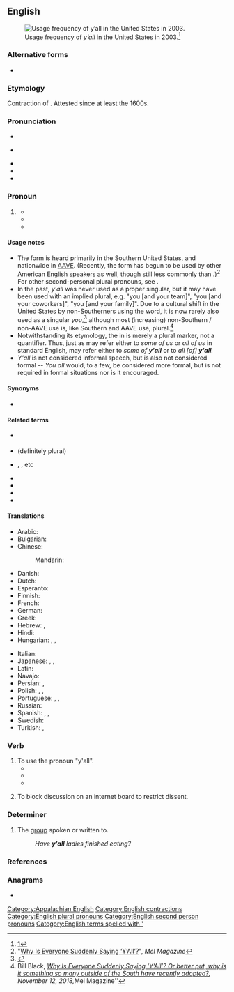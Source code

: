 {{also|yall|ya'll|yo'll}}
==English==
{{wikipedia}}
[[File:Y'allMap.jpg|thumb|Usage frequency of ''y’all'' in the United States in 2003.<ref>[http://www4.uwm.edu/FLL/linguistics/dialect/staticmaps/states.html]</ref>]]

===Alternative forms===
* {{l|en|you all}}

===Etymology===
Contraction of {{m|en|you all}}. Attested since at least the 1600s.

===Pronunciation===
* {{IPA|en|/jɑl/|/jɔl/}}
* {{a|cot-caught}} {{IPA|en|/jɑl/}}
* {{audio|en|EN-y'all.ogg|Audio (Southern US)}}
* {{rhymes|en|ɔːl}}
* {{homophones|en|yawl}}

===Pronoun===
{{en-pron|head=[[y]]'[[all]]}}

# {{lb|en|chiefly|Southern US|AAVE|Appalachian}} {{non-gloss definition|[[plural|Plural]] form of '''[[you]]'''.}}
#* {{quote-book|en|year=1631|author=William Lisle|title=The Faire Æthiopian|passage=[...] and this '''y'all''' know is true, [...]}}
#* {{quote-book
|en
|year=1987
|author=Judson D. Hale
|title=The education of a Yankee: an American memoir
|page=3
|passage=Much later, after dozens of the men had come up to me to shake my hand (with both of theirs) and say "'''Y'all''' come back soon, hear? ...}}
#* {{quote-book
|en
|year=2007
|author=Roy Blount
|title=Long time leaving: dispatches from up South
|page=117
|passage=People in the South do indeed seem to be addressing a single person as "'''y'all'''." For instance, a restaurant patron might ask a waiter, "What '''y'all''' got for dessert tonight?" In that case, "'''y'all'''" refers collectively to the people who run the restaurant.}}

====Usage notes====
* The form {{m|en|y'all}} is heard primarily in the Southern United States, and nationwide in [[AAVE]]. (Recently, the form has begun to be used by other American English speakers as well, though still less commonly than {{m|en|you guys}}.)<ref>"[https://melmagazine.com/en-us/story/why-is-everyone-suddenly-saying-yall Why Is Everyone Suddenly Saying ‘Y’All’?]", ''Mel Magazine''</ref> For other second-personal plural pronouns, see '''{{m|en|you}}'''.
* In the past, ''y'all'' was never used as a proper singular, but it may have been used with an implied plural, e.g. "you [and your team]", "you [and your coworkers]", "you [and your family]". Due to a cultural shift in the United States by non-Southerners using the word, it is now rarely also used as a singular ''you'',<ref name="singular">{{cite-web|last=Okrent|first=Arika|date=2014-09-14|url=http://theweek.com/article/index/267886/can-yall-be-used-to-refer-to-a-single-person|title=Can y'all be used to refer to a single person?|work=The Week|publisher=The Week Publications|lang=en|accessdate=2014-09-15}}</ref> although most (increasing) non-Southern / non-AAVE use is, like Southern and AAVE use, plural.<ref>Bill Black, ''[https://melmagazine.com/en-us/story/why-is-everyone-suddenly-saying-yall Why Is Everyone Suddenly Saying ‘Y’All’? Or better put, why is it something so many outside of the South have recently adopted?], November 12, 2018, ''Mel Magazine''</ref>
* Notwithstanding its etymology, the {{m|en|all}} in {{m|en|y'all}} is merely a plural marker, not a quantifier. Thus, just as {{m|en|us}} may refer either to ''some of us'' or ''all of us'' in standard English, {{m|en|y'all}} may refer either to ''some of '''y'all''''' or to ''all [of] '''y'all'''.''
* ''Y'all'' is not considered informal speech, but is also not considered formal -- ''You all'' would, to a few, be considered more formal, but is not required in formal situations nor is it encouraged.

====Synonyms====
* {{seeSynonyms|en|y'all}}

====Related terms====
* {{l|en|y'all's}} {{qualifier|possessive}}
* {{l|en|all y'all}} (definitely plural)
* {{l|en|y'all}} {{l|en|two}}, {{l|en|y'all}} {{l|en|three}}, etc
* {{l|en|ya'll}}
* {{l|en|y'awl}}
* {{l|en|allyou}}
* {{l|en|ya}}

====Translations====
{{trans-top|plural of you}}
* Arabic: {{t|ar|أَنْتُم|m}}
* Bulgarian: {{t+|bg|вие}}
* Chinese:
*: Mandarin: {{t+|cmn|你们|tr=nǐmen}}
* Danish: {{t+|da|I}}
* Dutch: {{t+|nl|jullie}}
* Esperanto: {{t+|eo|vi}}
* Finnish: {{t+|fi|te}}
* French: {{t+|fr|vous}}
* German: {{t+|de|Ihr}}
* Greek: {{t+|el|εσείς}}
* Hebrew: {{t+|he|אתם|tr=atem|sc=Hebr}}, {{t+|he|אתן|tr=aten|sc=Hebr}}
* Hindi: {{t|hi|तुम सब}}
* Hungarian: {{q|informal}} {{t+|hu|ti}}, {{q|formal or official}} {{t+|hu|önök}}, {{q|formal but somewhat personal}} {{t+|hu|maguk}}
{{trans-mid}}
* Italian: {{t|it|[[voi]]}}
* Japanese: {{t|ja|貴方等|tr=[[あなたら]], anatara}}, {{t+|ja|みんな|tr=minna}}, {{t|ja|貴方達|tr=[[あなたたち]], anatatachi}}
* Latin: {{t+|la|vos}}
* Navajo: {{t|nv|tʼáá ánółtso}}
* Persian: {{t+|fa|شما|tr=šomâ}}, {{t+|fa|شماها|tr=šomâ-hâ}}
* Polish: {{t|pl|wy}}, {{t|pl|panie}}, {{t+|pl|państwo}}
* Portuguese: {{t+|pt|vocês}}, {{qualifier|formal}} {{t|pt|os [[senhores]]}}, {{t|pt|as [[senhoras]]}}
* Russian: {{t+|ru|вы}}
* Spanish: {{qualifier|Spain, plural}} {{t+|es|vosotros}}, {{qualifier|Spain, objective}} {{t+|es|os}}, {{qualifier|plural formal, or Latin American plural}} {{t+|es|ustedes}}
* Swedish: {{t+|sv|ni}}
* Turkish: {{t+|tr|siz|p}}, {{t+|tr|sizler|p}}
{{trans-bottom}}

===Verb===
{{en-verb}}

# To use the pronoun "y'all".
#* {{quote-book|en|year=1971|author=Frank Deford|title=There she is: the life and times of Miss America|passage=She blithely maintained that she could have smiled magnolias and "'''y'alled'''" her way out of any tight spots.}}
#* {{quote-book|en|year=1990|author=Paul Levy|title=Finger lickin' good: a Kentucky childhood|passage=With his swarthy complexion and jet black, straight hair, Louis was actually quite dashing. He wore his expensively cut clothes and heavy rings well, too. Besides his short stature, his most noticeable peculiarity was that he had a voice like Lytton Strachey's, which moved alarmingly, in the middle of a sentence, or sometimes halfway through a word, from a booming bass to the high-pitched, almost whistling soprano of a boy whose voice has not yet broken. As he '''y'alled''' and drawled&nbsp;...}}
#* {{quote-book|en|year=1997|author=Terence Sieg|title=Golf travel's guide to the world's greatest golf destinations: the ultimate resource for the discriminating golfer|passage=Indeed, non-Southerners may feel themselves "'''y'alled'''" to death down here, yet even the most stony- faced New Englander will be charmed by the warmth of the Cloister's staff. The tradition of service is simply better and more deeply entrenched in the South than in any other region of the United States.}}
# {{lb|en|internet|derogatory}} To block discussion on an internet board to restrict dissent. {{rfv-sense|en}}
#: {{ux|en|I give it an hour before the mods [[y'all]] the thread.}}

===Determiner===
{{en-det}}

# The [[group]] spoken or written to.
#: ''Have '''y'all''' ladies finished eating?''

===References===
<references />

[[Category:Appalachian English]]

===Anagrams===
* {{anagrams|en|a=ally|-ally|Ally|Lyla|ally}}

[[Category:English contractions]]
[[Category:English plural pronouns]]
[[Category:English second person pronouns]]
[[Category:English terms spelled with ']]